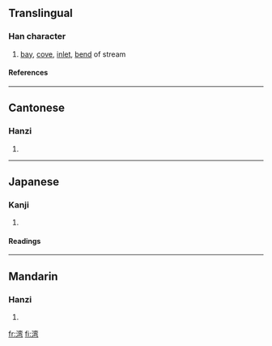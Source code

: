 {{see|灣}}

==Translingual==
===Han character===
{{Han char|rn=85|rad=水|as=09|sn=12|four=|canj=水卜金弓 (EYCN)}}
# [[bay]], [[cove]], [[inlet]], [[bend]] of stream
====References====
{{Han ref|kx=0639.111|dkj=17920|hdz=31683.080|uh=6E7E|ud=28286}}

----
==Cantonese==
===Hanzi===
{{yue-hanzi|jyut=waan<sup>1</sup>|y=waan<sup>1</sup>}}
# {{defn|Cantonese}}

----
==Japanese==
===Kanji===
{{ja-kanji|grade=|rs=水09}}
# {{defn|Japanese}} 
====Readings====
{{ja-readings|on=[[わん]] (wan)|kun=[[いりえ]] (irie)}}
  

----
==Mandarin==
===Hanzi===
{{cmn-hanzi|tra=灣|pin=[[wān]] (wan1)|wg=wan<sup>1</sup>}}
# {{defn|Mandarin}}

[[fr:湾]]
[[fi:湾]]